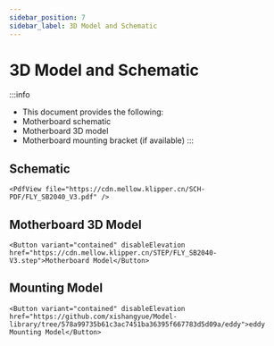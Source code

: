 ```yaml
---
sidebar_position: 7
sidebar_label: 3D Model and Schematic
---
```


# 3D Model and Schematic

:::info
* This document provides the following:
* Motherboard schematic
* Motherboard 3D model
* Motherboard mounting bracket (if available)
:::

## Schematic

    <PdfView file="https://cdn.mellow.klipper.cn/SCH-PDF/FLY_SB2040_V3.pdf" />

## Motherboard 3D Model

    <Button variant="contained" disableElevation href="https://cdn.mellow.klipper.cn/STEP/FLY_SB2040-V3.step">Motherboard Model</Button>

## Mounting Model
    <Button variant="contained" disableElevation href="https://github.com/xishangyue/Model-library/tree/578a99735b61c3ac7451ba36395f667783d5d09a/eddy">eddy Mounting Model</Button>
